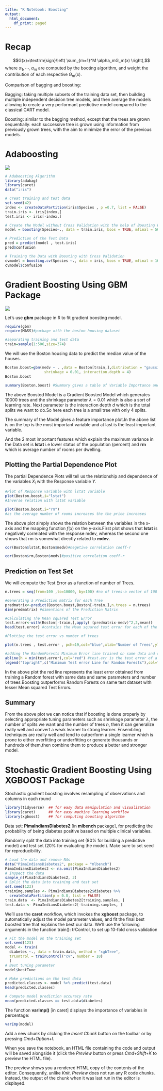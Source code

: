 ```yaml
---
title: "R Notebook: Boosting"
output:
  html_document:
    df_print: paged
---
```


# Recap

$$G(x)=\textrm{sign}\left( \sum_{m=1}^M \alpha_mG_m(x) \right),$$
where $\alpha_1,\cdots,\alpha_m$ are computed by the booting algorithm, and weight the contribution of each respective $G_m(x)$.

Comparison of bagging and boosting:

Bagging: taking multiple subsets of the training data set, then building multiple independent decision tree models, and then average the models allowing to create a very performant predictive model compared to the classical CART model.
 
Boosting: similar to the bagging method, except that the trees are grown sequentially: each successive tree is grown using information from previously grown trees, with the aim to minimize the error of the previous models.





# Adaboosting

![](adaBoost.png)


```r
# Adaboosting Algorithm
library(adabag)
library(caret)
data("iris")

# creat training and test data
set.seed(42)
index <- createDataPartition(iris$Species , p =0.7, list = FALSE)
train.iris <- iris[index,]
test.iris <- iris[-index,]

# Create the Model without Cross Validation with the help of Boosting Function
model = boosting(Species~., data = train.iris, boos = TRUE, mfinal = 50)

# Prediction of the Test Data
pred = predict(model , test.iris)
pred$confusion

# Training the Data with Boosting with Cross Validation
cvmodel = boosting.cv(Species ~., data = iris, boos = TRUE, mfinal = 10, v =5)
cvmodel$confusion

```


# Gradient Boosting Using GBM Package
![](gradientBoost.png)

Let’s use **gbm** package in R to fit gradient boosting model.
```r

require(gbm)
require(MASS)#package with the boston housing dataset

#separating training and test data
train=sample(1:506,size=374)
```

We will use the Boston housing data to predict the median value of the houses.
```r
Boston.boost=gbm(medv ~ . ,data = Boston[train,],distribution = "gaussian",n.trees = 10000,
                  shrinkage = 0.01, interaction.depth = 4)
Boston.boost

summary(Boston.boost) #Summary gives a table of Variable Importance and a plot of Variable Importance
```

The above Boosted Model is a Gradient Boosted Model which generates 10000 trees and the shrinkage parameter 
$\lambda=0.01$ which is also a sort of learning rate. Next parameter is the interaction depth $d$ which is the total splits we want to do.So here each tree is a small tree with only 4 splits. 

The summary of the Model gives a feature importance plot.In the above list is on the top is the most important variable and at last is the least important variable.

And the 2 most important features which explain the maximum variance in the Data set is **lstat** i.e lower status of the population (percent) and **rm** which is average number of rooms per dwelling.

## Plotting the Partial Dependence Plot

The partial Dependence Plots will tell us the relationship and dependence of the variables $X_i$ with the Response variable $Y$.

```r
#Plot of Response variable with lstat variable
plot(Boston.boost,i="lstat") 
#Inverse relation with lstat variable

plot(Boston.boost,i="rm") 
#as the average number of rooms increases the the price increases
```

The above plot simply shows the relation between the variables in the x-axis and the mapping function $f(x)$ on the y-axis.First plot shows that **lstat** is negatively correlated with the response mdev, whereas the second one shows that rm is somewhat directly related to **mdev**. 

```r
cor(Boston$lstat,Boston$medv)#negetive correlation coeff-r

cor(Boston$rm,Boston$medv)#positive correlation coeff-r
```

## Prediction on Test Set

We will compute the Test Error as a function of number of Trees.
```r
n.trees = seq(from=100 ,to=10000, by=100) #no of trees-a vector of 100 values 

#Generating a Prediction matrix for each Tree
predmatrix<-predict(Boston.boost,Boston[-train,],n.trees = n.trees)
dim(predmatrix) #dimentions of the Prediction Matrix

#Calculating The Mean squared Test Error
test.error<-with(Boston[-train,],apply( (predmatrix-medv)^2,2,mean))
head(test.error) #contains the Mean squared test error for each of the 100 trees averaged

#Plotting the test error vs number of trees

plot(n.trees , test.error , pch=19,col="blue",xlab="Number of Trees",ylab="Test Error", main = "Perfomance of Boosting on Test Set")

#adding the RandomForests Minimum Error line trained on same data and similar parameters
abline(h = min(test.error),col="red") #test.err is the test error of a Random forest fitted on same data
legend("topright",c("Minimum Test error Line for Random Forests"),col="red",lty=1,lwd=1)
```

In the above plot the red line represents the least error obtained from training a Random forest with same data and same parameters and number of trees.Boosting outperforms Random Forests on same test dataset with lesser Mean squared Test Errors.

## Summary

From the above plot we can notice that if boosting is done properly by selecting appropriate tuning parameters such as shrinkage parameter $\lambda$, the number of splits we want and the number of trees $n$, then it can generalize really well and convert a weak learner to strong learner. Ensembling techniques are really well and tend to outperform a single learner which is prone to either overfitting or underfitting or generate thousands or hundreds of them,then combine them to produce a better and stronger model.

# Stochastic Gradient Boosting Using XGBOOST Package
Stochastic gradient boosting involves resampling of observations and columns in each round

```r
library(tidyverse)  ## for easy data manipulation and visualization
library(caret)      ## for easy machine learning workflow
library(xgboost)    ## for computing boosting algorithm
```

Data set: **PimaIndiansDiabetes2** [in **mlbench** package], for predicting the probability of being diabetes positive based on multiple clinical variables.


Randomly split the data into training set (80% for building a predictive model) and test set (20% for evaluating the model). Make sure to set seed for reproducibility.

```r
# Load the data and remove NAs
data("PimaIndiansDiabetes2", package = "mlbench")
PimaIndiansDiabetes2 <- na.omit(PimaIndiansDiabetes2)
# Inspect the data
sample_n(PimaIndiansDiabetes2, 3)
# Split the data into training and test set
set.seed(123)
training.samples <- PimaIndiansDiabetes2$diabetes %>% 
  createDataPartition(p = 0.8, list = FALSE)
train.data  <- PimaIndiansDiabetes2[training.samples, ]
test.data <- PimaIndiansDiabetes2[-training.samples, ]
```

We’ll use the **caret** workflow, which invokes the **xgboost** package, to automatically adjust the model parameter values, and fit the final best boosted tree that explains the best our data.
We’ll use the following arguments in the function train(): trControl, to set up 10-fold cross validation


```r
# Fit the model on the training set
set.seed(123)
model <- train(
  diabetes ~., data = train.data, method = "xgbTree",
  trControl = trainControl("cv", number = 10)
  )
# Best tuning parameter
model$bestTune

# Make predictions on the test data
predicted.classes <- model %>% predict(test.data)
head(predicted.classes)

# Compute model prediction accuracy rate
mean(predicted.classes == test.data$diabetes)
```

The function **varImp()** [in caret] displays the importance of variables in percentage:
```r
varImp(model)

```






Add a new chunk by clicking the *Insert Chunk* button on the toolbar or by pressing *Cmd+Option+I*.

When you save the notebook, an HTML file containing the code and output will be saved alongside it (click the *Preview* button or press *Cmd+Shift+K* to preview the HTML file). 

The preview shows you a rendered HTML copy of the contents of the editor. Consequently, unlike *Knit*, *Preview* does not run any R code chunks. Instead, the output of the chunk when it was last run in the editor is displayed.

